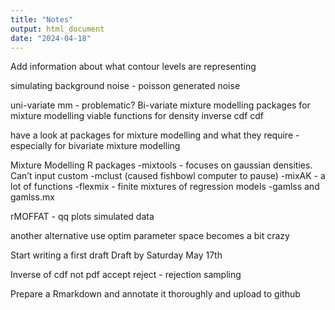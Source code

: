 ```yaml
---
title: "Notes"
output: html_document
date: "2024-04-18"
---
```


Add information about what contour levels are representing

simulating background noise - poisson generated noise

uni-variate mm - problematic?
Bi-variate mixture modelling
packages for mixture modelling
viable functions for density
inverse cdf
cdf

have a look at packages for mixture modelling and what they require - especially for bivariate mixture modelling

Mixture Modelling R packages
-mixtools - focuses on gaussian densities. Can't input custom
-mclust (caused fishbowl computer to pause) 
-mixAK - a lot of functions
-flexmix - finite mixtures of regression models
-gamlss and gamlss.mx


rMOFFAT - qq plots
simulated data

another alternative
use optim 
parameter space becomes a bit crazy

Start writing a first draft
Draft by Saturday May 17th


Inverse of cdf
not pdf
accept reject - rejection sampling

Prepare a Rmarkdown and annotate it thoroughly and upload to github
